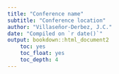 ```yaml
---
title: "Conference name"
subtitle: "Conference location"
author: "Villaseñor-Derbez, J.C."
date: "Compiled on `r date()`"
output: bookdown::html_document2
    toc: yes
    toc_float: yes
    toc_depth: 4
---
```


